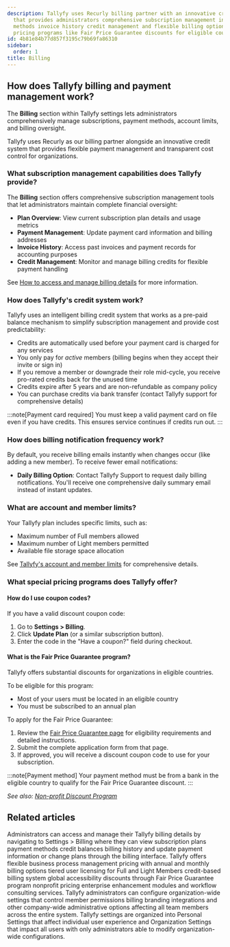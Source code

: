 ```yaml
---
description: Tallyfy uses Recurly billing partner with an innovative credit system
  that provides administrators comprehensive subscription management including payment
  methods invoice history credit management and flexible billing options with special
  pricing programs like Fair Price Guarantee discounts for eligible countries.
id: 4b81e84b77d857f3195c79b69fa86310
sidebar:
  order: 1
title: Billing
---
```



## How does Tallyfy billing and payment management work?

The **Billing** section within Tallyfy settings lets administrators comprehensively manage subscriptions, payment methods, account limits, and billing oversight.

Tallyfy uses Recurly as our billing partner alongside an innovative credit system that provides flexible payment management and transparent cost control for organizations.

### What subscription management capabilities does Tallyfy provide?

The **Billing** section offers comprehensive subscription management tools that let administrators maintain complete financial oversight:

*   **Plan Overview**: View current subscription plan details and usage metrics
*   **Payment Management**: Update payment card information and billing addresses
*   **Invoice History**: Access past invoices and payment records for accounting purposes
*   **Credit Management**: Monitor and manage billing credits for flexible payment handling

See [How to access and manage billing details](/products/pro/settings/billing/how-to-access-and-manage-my-billing-details/) for more information.

### How does Tallyfy's credit system work?

Tallyfy uses an intelligent billing credit system that works as a pre-paid balance mechanism to simplify subscription management and provide cost predictability:

*   Credits are automatically used before your payment card is charged for any services
*   You only pay for *active* members (billing begins when they accept their invite or sign in)
*   If you remove a member or downgrade their role mid-cycle, you receive pro-rated credits back for the unused time
*   Credits expire after 5 years and are non-refundable as company policy
*   You can purchase credits via bank transfer (contact Tallyfy support for comprehensive details)

:::note[Payment card required]
You must keep a valid payment card on file even if you have credits. This ensures service continues if credits run out.
:::

### How does billing notification frequency work?

By default, you receive billing emails instantly when changes occur (like adding a new member). To receive fewer email notifications:

*   **Daily Billing Option**: Contact Tallyfy Support to request daily billing notifications. You'll receive one comprehensive daily summary email instead of instant updates.

### What are account and member limits?

Your Tallyfy plan includes specific limits, such as:
*   Maximum number of Full members allowed
*   Maximum number of Light members permitted
*   Available file storage space allocation

See [Tallyfy's account and member limits](/products/pro/settings/billing/what-are-tallyfys-account-and-member-limits/) for comprehensive details.

### What special pricing programs does Tallyfy offer?

#### How do I use coupon codes?

If you have a valid discount coupon code:
<Steps>
1. Go to **Settings > Billing**.
2. Click **Update Plan** (or a similar subscription button).
3. Enter the code in the "Have a coupon?" field during checkout.
</Steps>

#### What is the Fair Price Guarantee program?

Tallyfy offers substantial discounts for organizations in eligible countries.

To be eligible for this program:
*   Most of your users must be located in an eligible country
*   You must be subscribed to an annual plan

To apply for the Fair Price Guarantee:
<Steps>
1. Review the [Fair Price Guarantee page](https://tallyfy.com/pricing/fair-price-guarantee/) for eligibility requirements and detailed instructions.
2. Submit the complete application form from that page.
3. If approved, you will receive a discount coupon code to use for your subscription.
</Steps>

:::note[Payment method]
Your payment method must be from a bank in the eligible country to qualify for the Fair Price Guarantee discount.
:::

*See also: [Non-profit Discount Program](/products/pro/pricing/how-to-apply-for-tallyfys-nonprofit-program-discount/)*


<PageTree />


## Related articles
<CardGrid>
<LinkTitleCard header="<b>Billing > Access and manage my billing details</b>" href="/products/pro/settings/billing/how-to-access-and-manage-my-billing-details/" > Administrators can access and manage their Tallyfy billing details by navigating to Settings > Billing where they can view subscription plans payment methods credit balances billing history and update payment information or change plans through the billing interface. </LinkTitleCard>
<LinkTitleCard header="<b>Pro > Pricing</b>" href="/products/pro/pricing/" > Tallyfy offers flexible business process management pricing with annual and monthly billing options tiered user licensing for Full and Light Members credit-based billing system global accessibility discounts through Fair Price Guarantee program nonprofit pricing enterprise enhancement modules and workflow consulting services. </LinkTitleCard>
<LinkTitleCard header="<b>Settings > Organization settings</b>" href="/products/pro/settings/org-settings/" > Tallyfy administrators can configure organization-wide settings that control member permissions billing branding integrations and other company-wide administrative options affecting all team members across the entire system. </LinkTitleCard>
<LinkTitleCard header="<b>Pro > Settings</b>" href="/products/pro/settings/" > Tallyfy settings are organized into Personal Settings that affect individual user experience and Organization Settings that impact all users with only administrators able to modify organization-wide configurations. </LinkTitleCard>
</CardGrid>